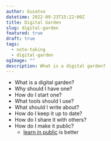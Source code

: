 ```yaml
---
author: Gusatvo
datetime: 2022-09-23T15:22:00Z
title: Digital Garden
slug: digital-garden
featured: true
draft: true
tags:
  - note-taking
  - digital-garden
ogImage: ""
description: What is a digital garden?
---
```


- What is a digital garden?
- Why should I have one?
- How do I start one?
- What tools should I use?
- What should I write about?
- How do I keep it up to date?
- How do I share it with others?
- How do I make it public?
  - [learn in public](https://www.swyx.io/learn-in-public/) is better
